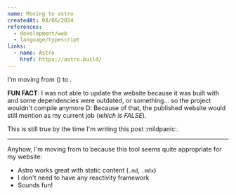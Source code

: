 ```yaml
---
name: Moving to astro
createdAt: 08/06/2024
references:
  - development/web
  - language/typescript
links:
  - name: Astro
    href: https://astro.build/
---
```


I'm moving from [](framework/nuxt) ([](framework/vue)) to [](framework/astro).

**FUN FACT**: I was not able to update the website because it was built with [](framework/vue) and some dependencies were outdated, or something... so the project wouldn't compile anymore D:
Because of that, the published website would still mention [](career/coosto) as my current job (_which is FALSE_).

This is still true by the time I'm writing this post :mildpanic:.

---

Anyhow, I'm moving from [](framework/nuxt) to [](framework/astro) because this tool seems quite appropriate for my website:

- Astro works great with static content (`.md`, `.mdx`)
- I don't need to have any reactivity framework
- Sounds fun!
